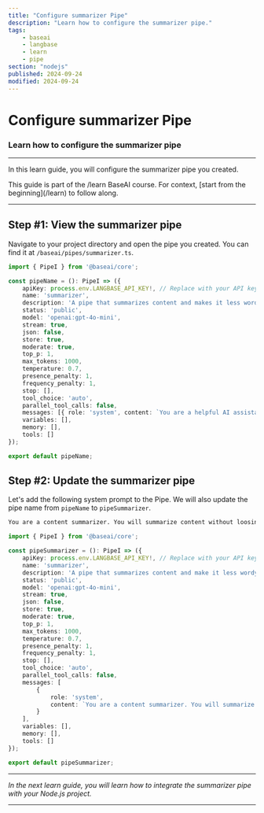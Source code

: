 ```yaml
---
title: "Configure summarizer Pipe"
description: "Learn how to configure the summarizer pipe."
tags:
    - baseai
    - langbase
    - learn
    - pipe
section: "nodejs"
published: 2024-09-24
modified: 2024-09-24
---
```


# Configure summarizer Pipe

### Learn how to configure the summarizer pipe

---

In this learn guide, you will configure the summarizer pipe you created.

<Note sub="/learn">
This guide is part of the /learn BaseAI course. For context, [start from the beginning](/learn) to follow along.
</Note>

---

## Step #1: View the summarizer pipe

Navigate to your project directory and open the pipe you created. You can find it at `/baseai/pipes/summarizer.ts`.

<CodeGroup exampleTitle="BaseAI Pipe & Tool" title="Summarizer agent pipe">

```ts {{ title: './baseai/pipes/summarizer.ts' }}
import { PipeI } from '@baseai/core';

const pipeName = (): PipeI => ({
	apiKey: process.env.LANGBASE_API_KEY!, // Replace with your API key https://langbase.com/docs/api-reference/api-keys
	name: 'summarizer',
	description: 'A pipe that summarizes content and makes it less wordy',
	status: 'public',
	model: 'openai:gpt-4o-mini',
	stream: true,
	json: false,
	store: true,
	moderate: true,
	top_p: 1,
	max_tokens: 1000,
	temperature: 0.7,
	presence_penalty: 1,
	frequency_penalty: 1,
	stop: [],
	tool_choice: 'auto',
	parallel_tool_calls: false,
	messages: [{ role: 'system', content: `You are a helpful AI assistant.` }],
	variables: [],
	memory: [],
	tools: []
});

export default pipeName;
```

</CodeGroup>

## Step #2: Update the summarizer pipe

Let's add the following system prompt to the Pipe. We will also update the pipe name from `pipeName` to `pipeSummarizer`.

```txt
You are a content summarizer. You will summarize content without loosing context into less wordy to the point version.
```

<CodeGroup exampleTitle="BaseAI Pipe & Tool" title="Summarizer agent pipe">

```ts {{ title: './baseai/pipes/summarizer.ts' }}
import { PipeI } from '@baseai/core';

const pipeSummarizer = (): PipeI => ({
	apiKey: process.env.LANGBASE_API_KEY!, // Replace with your API key https://langbase.com/docs/api-reference/api-keys
	name: 'summarizer',
	description: 'A pipe that summarizes content and make it less wordy',
	status: 'public',
	model: 'openai:gpt-4o-mini',
	stream: true,
	json: false,
	store: true,
	moderate: true,
	top_p: 1,
	max_tokens: 1000,
	temperature: 0.7,
	presence_penalty: 1,
	frequency_penalty: 1,
	stop: [],
	tool_choice: 'auto',
	parallel_tool_calls: false,
	messages: [
		{
			role: 'system',
			content: `You are a content summarizer. You will summarize content without loosing context into less wordy to the point version.`
		}
	],
	variables: [],
	memory: [],
	tools: []
});

export default pipeSummarizer;
```

</CodeGroup>

---

_In the next learn guide, you will learn how to integrate the summarizer pipe with your Node.js project._

---
